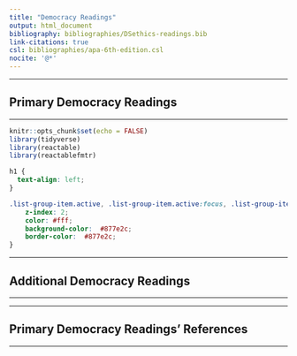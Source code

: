 ```yaml
---
title: "Democracy Readings"
output: html_document
bibliography: bibliographies/DSethics-readings.bib
link-citations: true
csl: bibliographies/apa-6th-edition.csl
nocite: '@*'
---
```



----

## Primary Democracy Readings

----

```r
knitr::opts_chunk$set(echo = FALSE)
library(tidyverse)
library(reactable)
library(reactablefmtr)
```

```css
h1 {
  text-align: left;
}

.list-group-item.active, .list-group-item.active:focus, .list-group-item.active:hover {
    z-index: 2;
    color: #fff;
    background-color:  #877e2c;
    border-color:  #877e2c;
}
```

----

## Additional Democracy Readings

----

----

## Primary Democracy Readings' References

----